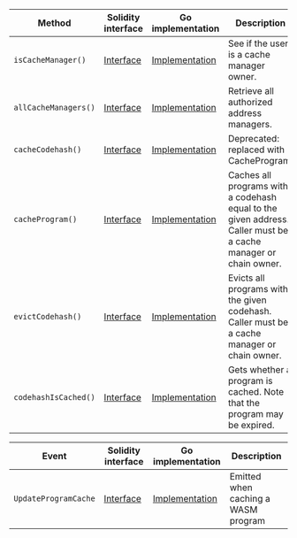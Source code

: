 <table>
  <thead>
    <tr>
      <th>Method</th>
      <th>Solidity interface</th>
      <th>Go implementation</th>
      <th>Description</th>
    </tr>
  </thead>
  <tbody>
    <tr>
      <td>
        <code>isCacheManager()</code>
      </td>
      <td>
        <a
          href="https://github.com/OffchainLabs/nitro-contracts/blob/0aec58c99fd7af4502d89335cdbe2c29248f44fa/src/precompiles/ArbWasmCache.sol#L13"
          target="_blank"
        >
          Interface
        </a>
      </td>
      <td>
        <a
          href="https://github.com/OffchainLabs/nitro/blob/v3.6.3/precompiles/ArbWasmCache.go#L16"
          target="_blank"
        >
          Implementation
        </a>
      </td>
      <td>See if the user is a cache manager owner.</td>
    </tr>
    <tr>
      <td>
        <code>allCacheManagers()</code>
      </td>
      <td>
        <a
          href="https://github.com/OffchainLabs/nitro-contracts/blob/0aec58c99fd7af4502d89335cdbe2c29248f44fa/src/precompiles/ArbWasmCache.sol#L19"
          target="_blank"
        >
          Interface
        </a>
      </td>
      <td>
        <a
          href="https://github.com/OffchainLabs/nitro/blob/v3.6.3/precompiles/ArbWasmCache.go#L21"
          target="_blank"
        >
          Implementation
        </a>
      </td>
      <td>Retrieve all authorized address managers.</td>
    </tr>
    <tr>
      <td>
        <code>cacheCodehash()</code>
      </td>
      <td>
        <a
          href="https://github.com/OffchainLabs/nitro-contracts/blob/0aec58c99fd7af4502d89335cdbe2c29248f44fa/src/precompiles/ArbWasmCache.sol#L22"
          target="_blank"
        >
          Interface
        </a>
      </td>
      <td>
        <a
          href="https://github.com/OffchainLabs/nitro/blob/v3.6.3/precompiles/ArbWasmCache.go#L26"
          target="_blank"
        >
          Implementation
        </a>
      </td>
      <td>Deprecated: replaced with CacheProgram.</td>
    </tr>
    <tr>
      <td>
        <code>cacheProgram()</code>
      </td>
      <td>
        <a
          href="https://github.com/OffchainLabs/nitro-contracts/blob/0aec58c99fd7af4502d89335cdbe2c29248f44fa/src/precompiles/ArbWasmCache.sol#L30"
          target="_blank"
        >
          Interface
        </a>
      </td>
      <td>
        <a
          href="https://github.com/OffchainLabs/nitro/blob/v3.6.3/precompiles/ArbWasmCache.go#L31"
          target="_blank"
        >
          Implementation
        </a>
      </td>
      <td>
        Caches all programs with a codehash equal to the given address. Caller must be a cache
        manager or chain owner.
      </td>
    </tr>
    <tr>
      <td>
        <code>evictCodehash()</code>
      </td>
      <td>
        <a
          href="https://github.com/OffchainLabs/nitro-contracts/blob/0aec58c99fd7af4502d89335cdbe2c29248f44fa/src/precompiles/ArbWasmCache.sol#L36"
          target="_blank"
        >
          Interface
        </a>
      </td>
      <td>
        <a
          href="https://github.com/OffchainLabs/nitro/blob/v3.6.3/precompiles/ArbWasmCache.go#L40"
          target="_blank"
        >
          Implementation
        </a>
      </td>
      <td>
        Evicts all programs with the given codehash. Caller must be a cache manager or chain owner.
      </td>
    </tr>
    <tr>
      <td>
        <code>codehashIsCached()</code>
      </td>
      <td>
        <a
          href="https://github.com/OffchainLabs/nitro-contracts/blob/0aec58c99fd7af4502d89335cdbe2c29248f44fa/src/precompiles/ArbWasmCache.sol#L41"
          target="_blank"
        >
          Interface
        </a>
      </td>
      <td>
        <a
          href="https://github.com/OffchainLabs/nitro/blob/v3.6.3/precompiles/ArbWasmCache.go#L45"
          target="_blank"
        >
          Implementation
        </a>
      </td>
      <td>Gets whether a program is cached. Note that the program may be expired.</td>
    </tr>
  </tbody>
</table>
<table>
  <thead>
    <tr>
      <th>Event</th>
      <th>Solidity interface</th>
      <th>Go implementation</th>
      <th>Description</th>
    </tr>
  </thead>
  <tbody>
    <tr>
      <td>
        <code>UpdateProgramCache</code>
      </td>
      <td>
        <a
          href="https://github.com/OffchainLabs/nitro-contracts/blob/0aec58c99fd7af4502d89335cdbe2c29248f44fa/src/precompiles/ArbWasmCache.sol#L45"
          target="_blank"
        >
          Interface
        </a>
      </td>
      <td>
        <a
          href="https://github.com/OffchainLabs/nitro/blob/v3.6.3/precompiles/ArbWasmCache.go#L62"
          target="_blank"
        >
          Implementation
        </a>
      </td>
      <td>Emitted when caching a WASM program</td>
    </tr>
  </tbody>
</table>
